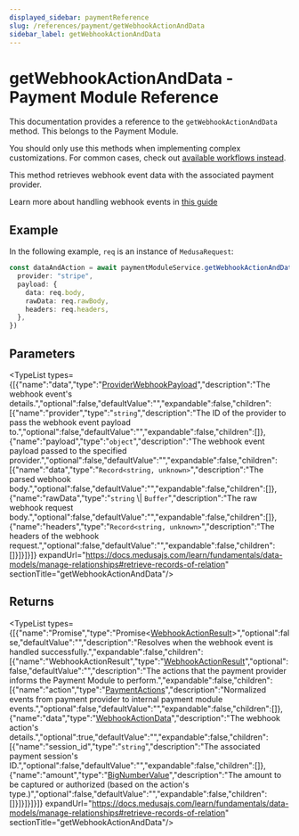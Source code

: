 ```yaml
---
displayed_sidebar: paymentReference
slug: /references/payment/getWebhookActionAndData
sidebar_label: getWebhookActionAndData
---
```



# getWebhookActionAndData - Payment Module Reference

This documentation provides a reference to the `getWebhookActionAndData` method. This belongs to the Payment Module.

<Note>

You should only use this methods when implementing complex customizations. For common cases, check out [available workflows instead](/medusa-workflows-reference).

</Note>

This method retrieves webhook event data with the associated payment provider.

Learn more about handling webhook events in [this guide](https://docs.medusajs.com/experimental/payment/webhook-events/)

## Example

In the following example, `req` is an instance of `MedusaRequest`:

```ts
const dataAndAction = await paymentModuleService.getWebhookActionAndData({
  provider: "stripe",
  payload: {
    data: req.body,
    rawData: req.rawBody,
    headers: req.headers,
  },
})
```

## Parameters

<TypeList types={[{"name":"data","type":"[ProviderWebhookPayload](../../../interfaces/payment.ProviderWebhookPayload/page.mdx)","description":"The webhook event's details.","optional":false,"defaultValue":"","expandable":false,"children":[{"name":"provider","type":"`string`","description":"The ID of the provider to pass the webhook event payload to.","optional":false,"defaultValue":"","expandable":false,"children":[]},{"name":"payload","type":"`object`","description":"The webhook event payload passed to the specified provider.","optional":false,"defaultValue":"","expandable":false,"children":[{"name":"data","type":"`Record<string, unknown>`","description":"The parsed webhook body.","optional":false,"defaultValue":"","expandable":false,"children":[]},{"name":"rawData","type":"`string` \\| `Buffer`","description":"The raw webhook request body.","optional":false,"defaultValue":"","expandable":false,"children":[]},{"name":"headers","type":"`Record<string, unknown>`","description":"The headers of the webhook request.","optional":false,"defaultValue":"","expandable":false,"children":[]}]}]}]} expandUrl="https://docs.medusajs.com/learn/fundamentals/data-models/manage-relationships#retrieve-records-of-relation" sectionTitle="getWebhookActionAndData"/>

## Returns

<TypeList types={[{"name":"Promise","type":"Promise&#60;[WebhookActionResult](../../../interfaces/payment.WebhookActionResult/page.mdx)&#62;","optional":false,"defaultValue":"","description":"Resolves when the webhook event is handled successfully.","expandable":false,"children":[{"name":"WebhookActionResult","type":"[WebhookActionResult](../../../interfaces/payment.WebhookActionResult/page.mdx)","optional":false,"defaultValue":"","description":"The actions that the payment provider informs the Payment Module to perform.","expandable":false,"children":[{"name":"action","type":"[PaymentActions](../../../types/payment.PaymentActions/page.mdx)","description":"Normalized events from payment provider to internal payment module events.","optional":false,"defaultValue":"","expandable":false,"children":[]},{"name":"data","type":"[WebhookActionData](../../../interfaces/payment.WebhookActionData/page.mdx)","description":"The webhook action's details.","optional":true,"defaultValue":"","expandable":false,"children":[{"name":"session_id","type":"`string`","description":"The associated payment session's ID.","optional":false,"defaultValue":"","expandable":false,"children":[]},{"name":"amount","type":"[BigNumberValue](../../../types/payment.BigNumberValue/page.mdx)","description":"The amount to be captured or authorized (based on the action's type.)","optional":false,"defaultValue":"","expandable":false,"children":[]}]}]}]}]} expandUrl="https://docs.medusajs.com/learn/fundamentals/data-models/manage-relationships#retrieve-records-of-relation" sectionTitle="getWebhookActionAndData"/>
